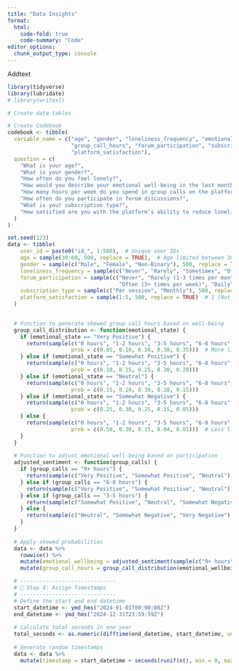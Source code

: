 ```yaml
---
title: "Data Insights"
format: 
  html:
    code-fold: true
    code-summary: "Code"
editor_options: 
  chunk_output_type: console
---
```


Addtext 

```r
library(tidyverse)
library(lubridate)
# library(writexl)
```
  
```r
# Create data tables

# Create Codebook
codebook <- tibble(
  variable_name = c("age", "gender", "loneliness_frequency", "emotional_wellbeing",
                    "group_call_hours", "forum_participation", "subscription_type",
                    "platform_satisfaction"),
  question = c(
    "What is your age?",
    "What is your gender?",
    "How often do you feel lonely?",
    "How would you describe your emotional well-being in the last month?",
    "How many hours per week do you spend in group calls on the platform?",
    "How often do you participate in forum discussions?",
    "What is your subscription type?",
    "How satisfied are you with the platform’s ability to reduce loneliness?"
  )
)

set.seed(123)
data <- tibble(
    user_id = paste0("id_", 1:500),  # Unique user IDs
    age = sample(30:60, 500, replace = TRUE),  # Age limited between 30-60 years old
    gender = sample(c("Male", "Female", "Non-Binary"), 500, replace = TRUE),
    loneliness_frequency = sample(c("Never", "Rarely", "Sometimes", "Often", "Always"), 500, replace = TRUE),
    forum_participation = sample(c("Never", "Rarely (1-3 times per month)", "Sometimes (1-2 times per week)", 
                                   "Often (3+ times per week)", "Daily"), 500, replace = TRUE),
    subscription_type = sample(c("Per session", "Monthly"), 500, replace = TRUE),
    platform_satisfaction = sample(1:5, 500, replace = TRUE)  # 1 (Not at all) to 5 (Extremely)
  )
  
```

```r
  
  # Function to generate skewed group call hours based on well-being
  group_call_distribution <- function(emotional_state) {
    if (emotional_state == "Very Positive") {
      return(sample(c("0 hours", "1-2 hours", "3-5 hours", "6-8 hours", "9+ hours"), 1,
                    prob = c(0.05, 0.10, 0.20, 0.30, 0.35)))  # More likely to participate
    } else if (emotional_state == "Somewhat Positive") {
      return(sample(c("0 hours", "1-2 hours", "3-5 hours", "6-8 hours", "9+ hours"), 1,
                    prob = c(0.10, 0.15, 0.25, 0.30, 0.20)))
    } else if (emotional_state == "Neutral") {
      return(sample(c("0 hours", "1-2 hours", "3-5 hours", "6-8 hours", "9+ hours"), 1,
                    prob = c(0.15, 0.20, 0.30, 0.20, 0.15)))
    } else if (emotional_state == "Somewhat Negative") {
      return(sample(c("0 hours", "1-2 hours", "3-5 hours", "6-8 hours", "9+ hours"), 1,
                    prob = c(0.25, 0.30, 0.25, 0.15, 0.05)))
    } else {
      return(sample(c("0 hours", "1-2 hours", "3-5 hours", "6-8 hours", "9+ hours"), 1,
                    prob = c(0.50, 0.30, 0.15, 0.04, 0.01)))  # Less likely to participate
    }
  }
  
  # Function to adjust emotional well-being based on participation
  adjusted_sentiment <- function(group_calls) {
    if (group_calls == "9+ hours") {
      return(sample(c("Very Positive", "Somewhat Positive", "Neutral"), 1, prob = c(0.60, 0.30, 0.10)))
    } else if (group_calls == "6-8 hours") {
      return(sample(c("Very Positive", "Somewhat Positive", "Neutral"), 1, prob = c(0.50, 0.35, 0.15)))
    } else if (group_calls == "3-5 hours") {
      return(sample(c("Somewhat Positive", "Neutral", "Somewhat Negative"), 1, prob = c(0.40, 0.40, 0.20)))
    } else {
      return(sample(c("Neutral", "Somewhat Negative", "Very Negative"), 1, prob = c(0.30, 0.50, 0.20)))
    }
  }
  
  # Apply skewed probabilities
  data <- data %>%
    rowwise() %>%
    mutate(emotional_wellbeing = adjusted_sentiment(sample(c("9+ hours", "6-8 hours", "3-5 hours", "1-2 hours", "0 hours"), 1))) %>%
    mutate(group_call_hours = group_call_distribution(emotional_wellbeing))
```

```r

  # ------------------------------
  # 📌 Step 4: Assign Timestamps
  # ------------------------------
  # Define the start and end datetime
  start_datetime <- ymd_hms("2024-01-01T00:00:00Z")
  end_datetime <- ymd_hms("2024-12-31T23:59:59Z")
  
  # Calculate total seconds in one year
  total_seconds <- as.numeric(difftime(end_datetime, start_datetime, units = "secs"))
  
  # Generate random timestamps
  data <- data %>%
    mutate(timestamp = start_datetime + seconds(runif(n(), min = 0, max = total_seconds)))
```


  
